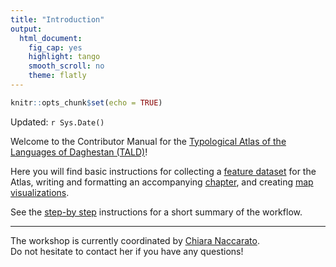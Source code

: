 ```yaml
---
title: "Introduction"
output:
  html_document:
    fig_cap: yes
    highlight: tango
    smooth_scroll: no
    theme: flatly
---
```


```r
knitr::opts_chunk$set(echo = TRUE)

```


Updated: `r Sys.Date()`

Welcome to the Contributor Manual for the [Typological Atlas of the Languages of Daghestan (TALD)](https://lingconlab.ru/tald)!

Here you will find basic instructions for collecting 
a [feature dataset](datasets.html) for the Atlas, writing and formatting
an accompanying [chapter](chapters.html), and creating [map visualizations](maps.html).

See the [step-by step](steps.html) instructions for a short summary of the workflow.

---

The workshop is currently coordinated by [Chiara Naccarato](https://www.hse.ru/en/org/persons/224233250). <br>
Do not hesitate to contact her if you have any questions!
